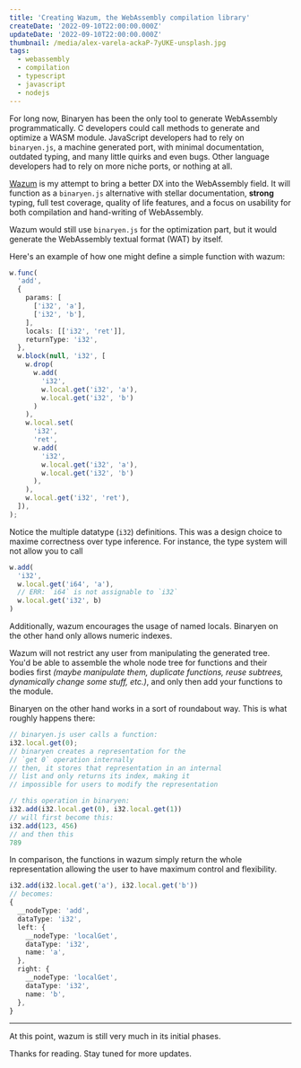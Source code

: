 ---
title: 'Creating Wazum, the WebAssembly compilation library'
createDate: '2022-09-10T22:00:00.000Z'
updateDate: '2022-09-10T22:00:00.000Z'
thumbnail: /media/alex-varela-ackaP-7yUKE-unsplash.jpg
tags:
  - webassembly
  - compilation
  - typescript
  - javascript
  - nodejs
---

For long now, Binaryen has been the only tool to generate WebAssembly programmatically. C developers could call methods to generate and optimize a WASM module. JavaScript developers had to rely on `binaryen.js`, a machine generated port, with minimal documentation, outdated typing, and many little quirks and even bugs. Other language developers had to rely on more niche ports, or nothing at all.

[Wazum](https://github.com/judehunter/wazum "Wazum GitHub") is my attempt to bring a better DX into the WebAssembly field. It will function as a `binaryen.js` alternative with stellar documentation, **strong** typing, full test coverage, quality of life features, and a focus on usability for both compilation and hand-writing of WebAssembly.

Wazum would still use `binaryen.js` for the optimization part, but it would generate the WebAssembly textual format (WAT) by itself.

Here's an example of how one might define a simple function with wazum:

```ts
w.func(
  'add',
  {
    params: [
      ['i32', 'a'],
      ['i32', 'b'],
    ],
    locals: [['i32', 'ret']],
    returnType: 'i32',
  },
  w.block(null, 'i32', [
    w.drop(
      w.add(
        'i32',
        w.local.get('i32', 'a'),
        w.local.get('i32', 'b')
      )
    ),
    w.local.set(
      'i32',
      'ret',
      w.add(
        'i32',
        w.local.get('i32', 'a'),
        w.local.get('i32', 'b')
      ),
    ),
    w.local.get('i32', 'ret'),
  ]),
);
```

Notice the multiple datatype (`i32`) definitions. This was a design choice to maxime correctness over type inference. For instance, the type system will not allow you to call

```ts
w.add(
  'i32',
  w.local.get('i64', 'a'),
  // ERR: `i64` is not assignable to `i32`
  w.local.get('i32', b)
)
```

Additionally, wazum encourages the usage of named locals. Binaryen on the other hand only allows numeric indexes.

Wazum will not restrict any user from manipulating the generated tree. You'd be able to assemble the whole node tree for functions and their bodies first *(maybe manipulate them, duplicate functions, reuse subtrees, dynamically change some stuff, etc.)*, and only then add your functions to the module.

Binaryen on the other hand works in a sort of roundabout way. This is what roughly happens there:

```ts
// binaryen.js user calls a function:
i32.local.get(0);
// binaryen creates a representation for the
// `get 0` operation internally
// then, it stores that representation in an internal
// list and only returns its index, making it
// impossible for users to modify the representation

// this operation in binaryen:
i32.add(i32.local.get(0), i32.local.get(1))
// will first become this:
i32.add(123, 456)
// and then this
789
```

In comparison, the functions in wazum simply return the whole representation allowing the user to have maximum control and flexibility.

```ts
i32.add(i32.local.get('a'), i32.local.get('b'))
// becomes:
{
  __nodeType: 'add',
  dataType: 'i32',
  left: {
    __nodeType: 'localGet',
    dataType: 'i32',
    name: 'a',
  },
  right: {
    __nodeType: 'localGet',
    dataType: 'i32',
    name: 'b',
  },
}
```

***

At this point, wazum is still very much in its initial phases.

Thanks for reading. Stay tuned for more updates.

